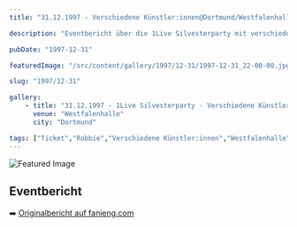 ```yaml
---
title: "31.12.1997 - Verschiedene Künstler:innen@Dortmund/Westfalenhalle"

description: "Eventbericht über die 1Live Silvesterparty mit verschiedenen Künstler:innen in der Westfalenhalle Dortmund."

pubDate: "1997-12-31"

featuredImage: "/src/content/gallery/1997/12-31/1997-12-31_22-00-00.jpg"

slug: "1997/12-31"

gallery:
    - title: "31.12.1997 - 1Live Silvesterparty - Verschiedene Künstler:innen"
      venue: "Westfalenhalle"
      city: "Dortmund"

tags: ["Ticket","Robbie","Verschiedene Künstler:innen","Westfalenhalle","Konzert","1Live Silvesterparty","Dortmund","1997"]
---
```


![Featured Image](/src/content/gallery/1997/12-31/1997-12-31_22-00-00.jpg)

## Eventbericht

➡️ [Originalbericht auf fanieng.com](https://fanieng.com/1997/12-31/1997-12-31-verschiedene-kuenstlerinnen-1live-silvesterparty-dortmund-westfalenhalle/)
